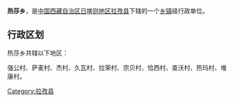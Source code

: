{{中国乡级行政区
| 行政区全称 = 热莎乡
| 景观照片文件名 =
| 景观照片描述 =
| 汉语拼音 =
| 通用拼音 =
| 注音符號 =
| 其它标音类型1 =
| 其它标音1 =
| 其它标音类型2 =
| 其它标音2 =
| 其它语言类型1 =
| 其它语言地名1 =
| 其它语言类型2 =
| 其它语言地名2 =
| 上级行政区 = [[西藏自治区|西藏自治区]][[日喀则地区|日喀则地区]][[拉孜县|拉孜县]]
| 行政区类别 = [[乡|乡]]
| 行政区划代码 =
| 地理坐标 =
| 总面积 =
| 户籍人口 =
| 户籍人口年份 =
| 常住人口 =
| 常住人口年份 =
| 人口密度 =
| 行政区划 =
| 官方网站 =
| 政府驻地 =
| 邮政编码 =
| 毗邻行政区 =
| 位置图文件名 =
| 位置图描述 =
}}
'''热莎乡'''，是[[中华人民共和国|中国]][[西藏自治区|西藏自治区]][[日喀则地区|日喀则地区]][[拉孜县|拉孜县]]下辖的一个[[乡镇|乡镇]]级行政单位。

== 行政区划 ==
热莎乡共辖以下地区：

强公村、萨麦村、杰村、久瓦村、拉荣村、宗贝村、恰西村、查沃村、热玛村、堆康村。

{{西藏小作品}}
{{拉孜县行政区划}}

[[Category:拉孜县|Category:拉孜县]]